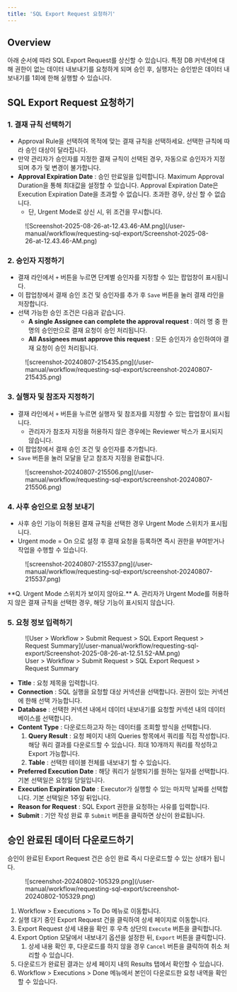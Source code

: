 ```yaml
---
title: 'SQL Export Request 요청하기'
---
```



## Overview

아래 순서에 따라 SQL Export Request를 상신할 수 있습니다. 특정 DB 커넥션에 대해 권한이 없는 데이터 내보내기를 요청하게 되며 승인 후, 실행자는 승인받은 데이터 내보내기를 1회에 한해 실행할 수 있습니다.


## SQL Export Request 요청하기

### 1. 결재 규칙 선택하기

* Approval Rule을 선택하여 목적에 맞는 결재 규칙을 선택하세요. 선택한 규칙에 따라 승인 대상이 달라집니다. 
* 만약 관리자가 승인자를 지정한 결재 규칙이 선택된 경우, 자동으로 승인자가 지정되며 추가 및 변경이 불가합니다.
*  **Approval Expiration Date** : 승인 만료일을 입력합니다. Maximum Approval Duration을 통해 최대값을 설정할 수 있습니다. Approval Expiration Date은 Execution Expiration Date을 초과할 수 없습니다. 초과한 경우, 상신 할 수 없습니다.
    * 단, Urgent Mode로 상신 시, 위 조건을 무시합니다.

<figure data-layout="center" data-align="center">
![Screenshot-2025-08-26-at-12.43.46-AM.png](/user-manual/workflow/requesting-sql-export/Screenshot-2025-08-26-at-12.43.46-AM.png)
</figure>

### 2. 승인자 지정하기

* 결재 라인에서 `+` 버튼을 누르면 단계별 승인자를 지정할 수 있는 팝업창이 표시됩니다. 
* 이 팝업창에서 결재 승인 조건 및 승인자를 추가 후 `Save` 버튼을 눌러 결재 라인을 저장합니다.
* 선택 가능한 승인 조건은 다음과 같습니다. 
    *  **A single Assignee can complete the approval request**  : 여러 명 중 한 명의 승인만으로 결재 요청이 승인 처리됩니다.
    *  **All Assignees must approve this request**  : 모든 승인자가 승인하여야 결재 요청이 승인 처리됩니다.

<figure data-layout="center" data-align="center">
![screenshot-20240807-215435.png](/user-manual/workflow/requesting-sql-export/screenshot-20240807-215435.png)
</figure>

### 3. 실행자 및 참조자 지정하기

* 결재 라인에서 `+` 버튼을 누르면 실행자 및 참조자를 지정할 수 있는 팝업창이 표시됩니다. 
    * 관리자가 참조자 지정을 허용하지 않은 경우에는 Reviewer 박스가 표시되지 않습니다. 
* 이 팝업창에서 결재 승인 조건 및 승인자를 추가합니다. 
* `Save` 버튼을 눌러 모달을 닫고 참조자 지정을 완료합니다.

<figure data-layout="center" data-align="center">
![screenshot-20240807-215506.png](/user-manual/workflow/requesting-sql-export/screenshot-20240807-215506.png)
</figure>

### 4. 사후 승인으로 요청 보내기

* 사후 승인 기능이 허용된 결재 규칙을 선택한 경우 Urgent Mode 스위치가 표시됩니다. 
* Urgent mode = On 으로 설정 후 결재 요청을 등록하면 즉시 권한을 부여받거나 작업을 수행할 수 있습니다.

<figure data-layout="center" data-align="center">
![screenshot-20240807-215537.png](/user-manual/workflow/requesting-sql-export/screenshot-20240807-215537.png)
</figure>

<Callout type="important">
**Q. Urgent Mode 스위치가 보이지 않아요.**
A. 관리자가 Urgent Mode를 허용하지 않은 결재 규칙을 선택한 경우, 해당 기능이 표시되지 않습니다.
</Callout>

### 5. 요청 정보 입력하기

<figure data-layout="center" data-align="center">
![User &gt; Workflow &gt; Submit Request &gt; SQL Export Request &gt; Request Summary](/user-manual/workflow/requesting-sql-export/Screenshot-2025-08-26-at-12.51.52-AM.png)
<figcaption>
User &gt; Workflow &gt; Submit Request &gt; SQL Export Request &gt; Request Summary
</figcaption>
</figure>


*  **Title**  : 요청 제목을 입력합니다. 
*  **Connection**  : SQL 실행을 요청할 대상 커넥션을 선택합니다. 권한이 있는 커넥션에 한해 선택 가능합니다. 
*  **Database**  : 선택한 커넥션 내에서 데이터 내보내기를 요청할 커넥션 내의 데이터베이스를 선택합니다.
*  **Content Type**  : 다운로드하고자 하는 데이터를 조회할 방식을 선택합니다.
    1.  **Query Result**  : 요청 페이지 내의 Queries 항목에서 쿼리를 직접 작성합니다. 해당 쿼리 결과를 다운로드할 수 있습니다. 최대 10개까지 쿼리를 작성하고 Export 가능합니다. 
    2.  **Table**  : 선택한 테이블 전체를 내보내기 할 수 있습니다.
*  **Preferred Execution Date**  : 해당 쿼리가 실행되기를 원하는 일자를 선택합니다. 기본 선택일은 요청일 당일입니다.
*  **Execution Expiration Date**  : Executor가 실행할 수 있는 마지막 날짜를 선택합니다. 기본 선택일은 1주일 뒤입니다.
*  **Reason for Request**  : SQL Export 권한을 요청하는 사유를 입력합니다.
*  **Submit**  : 기안 작성 완료 후 `Submit` 버튼을 클릭하면 상신이 완료됩니다.


## 승인 완료된 데이터 다운로드하기

승인이 완료된 Export Request 건은 승인 완료 즉시 다운로드할 수 있는 상태가 됩니다.

<figure data-layout="center" data-align="center">
![screenshot-20240802-105329.png](/user-manual/workflow/requesting-sql-export/screenshot-20240802-105329.png)
</figure>

1. Workflow &gt; Executions &gt; To Do 메뉴로 이동합니다.
2. 실행 대기 중인 Export Request 건을 클릭하여 상세 페이지로 이동합니다.
3. Export Request 상세 내용을 확인 후 우측 상단의 `Execute` 버튼을 클릭합니다.
4. Export Option 모달에서 내보내기 옵션을 설정한 뒤, `Export` 버튼을 클릭합니다.
    1. 상세 내용 확인 후, 다운로드를 하지 않을 경우 `Cancel` 버튼을 클릭하여 취소 처리할 수 있습니다.
5. 다운로드가 완료된 결과는 상세 페이지 내의 Results 탭에서 확인할 수 있습니다. 
6. Workflow &gt; Executions &gt; Done 메뉴에서 본인이 다운로드한 요청 내역을 확인할 수 있습니다.
